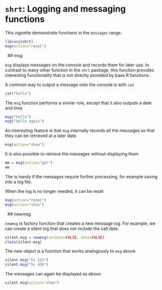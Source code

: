 # `shrt`: Logging and messaging functions

This vignette demonstrate functions in the `messages` range. 

```r
library(shrt)
msg(action="reset")
```


&nbsp;
## msg

`msg` displays messages on the console and records them for later use. In contrast to many other function in the `shrt` package, this function provides interesting functionality that is not directly provided by base R functions. 

A common way to output a message onto the console is with `cat`

```r
cat("hello")
```

The `msg` function performs a similar role, except that it also outputs a date and time

```r
msg("hello")
msg("hello again")
```

An interesting feature is that `msg` internally records all the messages so that they can be retrieved at a later date. 

```r
msg(action="show")
```

It is also possible to retrieve the messages without displaying them

```r
mm = msg(action="get")
mm
```

The is handy if the messages require further processing, for example saving into a log file. 

When the log is no longer needed, it can be reset 

```r
msg(action="reset")
msg(action="show")
```


&nbsp;
## newmsg

`newmsg` is factory function that creates a new message log. For example, we can create a silent log that does not include the call date. 

```r
silent.msg = newmsg(verbose=FALSE, date=FALSE)
class(silent.msg)
```

The new object is a function that works analogously to `msg` above. 

```r
silent.msg("hi 123")
silent.msg("hi 456")
```

The messages can again be displayed as above. 

```r
silent.msg(action="show")
```





